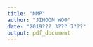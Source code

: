 ---
title: "NMP"
author: "JIHOON WOO"
date: "2019??? 3??? 7???"
output: pdf_document
---

```{r, echo=TRUE}





```
